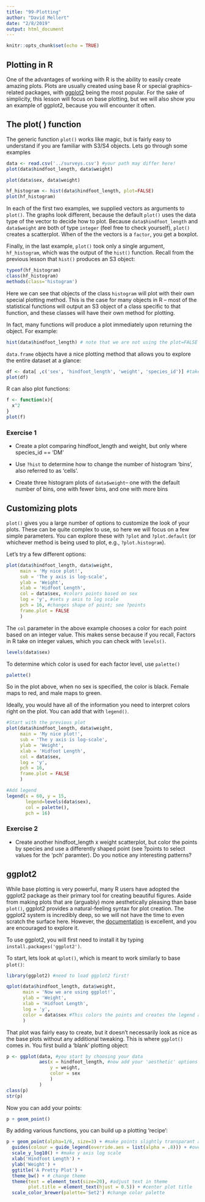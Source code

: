```yaml
---
title: "99-Plotting"
author: "David Mellert"
date: "2/8/2019"
output: html_document
---
```


```r
knitr::opts_chunk$set(echo = TRUE)
```

## Plotting in R

One of the advantages of working with R is the ability to easily create amazing plots. Plots are usually created using base R or special graphics-related packages, with [ggplot2][ggplot] being the most popular. For the sake of simplicity, this lesson will focus on base plotting, but we will also show you an example of ggplot2, because you will encounter it often.

## The plot( ) function

The generic function `plot()` works like magic, but is fairly easy to understand if you are familiar with S3/S4 objects. Lets go through some examples

```r
data <- read.csv('../surveys.csv') #your path may differ here!
plot(data$hindfoot_length, data$weight)

plot(data$sex, data$weight)

hf_histogram <- hist(data$hindfoot_length, plot=FALSE)
plot(hf_histogram)
```

In each of the first two examples, we supplied vectors as arguments to `plot()`. The graphs look different, because the default `plot()` uses the data type of the vector to decide how to plot. Because `data$hindfoot_length` and `data$weight` are both of type `integer` (feel free to check yourself), `plot()` creates a scatterplot. When of the the vectors is a `factor`, you get a boxplot.

Finally, in the last example, `plot()` took only a single argument, `hf_histogram`, which was the output of the `hist()` function. Recall from the previous lesson that `hist()` produces an S3 object:

```r
typeof(hf_histogram)
class(hf_histogram)
methods(class='histogram')
```

Here we can see that objects of the class `histogram` will plot with their own special plotting method. This is the case for many objects in R -- most of the statistical functions will output an S3 object of a class specific to that function, and these classes will have their own method for plotting.

In fact, many functions will produce a plot immediately upon returning the object. For example:

```r
hist(data$hindfoot_length) # note that we are not using the plot=FALSE paramter, which we used previously
```

`data.frame` objects have a nice plotting method that allows you to explore the entire dataset at a glance:

```r
df <- data[ ,c('sex', 'hindfoot_length', 'weight', 'species_id')] #take only a few columns to simplify
plot(df)
```

R can also plot functions:

```r
f <- function(x){
  x^2
}
plot(f)
```

### Exercise 1

* Create a plot comparing hindfoot_length and weight, but only where species_id == 'DM'

* Use `?hist` to determine how to change the number of histogram 'bins', also referred to as 'cells'.

* Create three histogram plots of `data$weight`-- one with the default number of bins, one with fewer bins, and one with more bins

## Customizing plots

`plot()` gives you a large number of options to customize the look of your plots. These can be quite complex to use, so here we will focus on a few simple parameters. You can explore these with `?plot` and `?plot.default` (or whichever method is being used to plot, e.g., `?plot.histogram`).

Let's try a few different options:

```r
plot(data$hindfoot_length, data$weight,
     main = 'My nice plot!',
     sub = 'The y axis is log-scale',
     ylab = 'Weight',
     xlab = 'Hidfoot Length',
     col = data$sex, #colors points based on sex
     log = 'y', #sets y axis to log scale
     pch = 16, #changes shape of point; see ?points
     frame.plot = FALSE
     )

```
The `col` parameter in the above example chooses a color for each point based on an integer value. This makes sense because if you recall, Factors in R take on integer values, which you can check with `levels()`.

```r
levels(data$sex)
```

To determine which color is used for each factor level, use `palette()`

```r
palette()
```

So in the plot above, when no sex is specified, the color is black. Female maps to red, and male maps to green.

Ideally, you would have all of the information you need to interpret colors right on the plot. You can add that with `legend()`.

```r
#Start with the previous plot
plot(data$hindfoot_length, data$weight,
     main = 'My nice plot!',
     sub = 'The y axis is log-scale',
     ylab = 'Weight',
     xlab = 'Hidfoot Length',
     col = data$sex, 
     log = 'y', 
     pch = 16, 
     frame.plot = FALSE
     )

#Add legend
legend(x = 60, y = 15,
       legend=levels(data$sex),
       col = palette(),
       pch = 16)
```

### Exercise 2

* Create another hindfoot_length x weight scatterplot, but color the points by species and use a differently shaped point (see ?points to select values for the 'pch' paramter). Do you notice any interesting patterns?

## ggplot2

While base plotting is very powerful, many R users have adopted the ggplot2 package as their primary tool for creating beautiful figures. Aside from making plots that are (arguably) more aesthetically pleasing than base `plot()`, ggplot2 provides a natural-feeling syntax for plot creation. The ggplot2 system is incredibly deep, so we will not have the time to even scratch the surface here. However, the [documentation][ggplot_docs] is excellent, and you are encouraged to explore it.

To use ggplot2, you will first need to install it by typing `install.packages('ggplot2')`.

To start, lets look at `qplot()`, which is meant to work similarly to base `plot()`:

```r
library(ggplot2) #need to load ggplot2 first!

qplot(data$hindfoot_length, data$weight,
      main = 'Now we are using ggplot!',
      ylab = 'Weight',
      xlab = 'Hidfoot Length',
      log = 'y',
      color = data$sex #This colors the points and creates the legend automatically
      )
```

That plot was fairly easy to create, but it doesn't necessarily look as nice as the base plots without any additional tweaking. This is where `ggplot()` comes in. You first build a 'blank' plotting object:

```r
p <- ggplot(data, #you start by choosing your data
            aes(x = hindfoot_length, #now add your 'aesthetic' options 
                y = weight,
                color = sex
                )
            )
class(p)
str(p)
```

Now you can add your points:

```r
p + geom_point()
```

By adding various functions, you can build up a plotting 'recipe':

```r
p + geom_point(alpha=1/6, size=3) + #make points slightly transparant and larger
  guides(colour = guide_legend(override.aes = list(alpha = .8))) + #override transparancy in legend
  scale_y_log10() + #make y axis log scale
  xlab('Hindfoot Length') +
  ylab('Weight') +
  ggtitle('A Pretty Plot') +
  theme_bw() + # change theme
  theme(text = element_text(size=20), #adjust text in theme
        plot.title = element_text(hjust = 0.5)) + #center plot title
  scale_color_brewer(palette='Set2') #change color palette
```

[ggplot]: https://ggplot2.tidyverse.org/index.html
[ggplot_docs]: https://ggplot2.tidyverse.org/reference/index.html